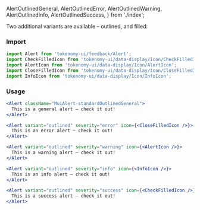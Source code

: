   AlertOutlinedGeneral,
  AlertOutlinedError,
  AlertOutlinedWarning,
  AlertOutlinedInfo,
  AlertOutlinedSuccess,
} from './index';

<Title>Alert Variants</Title>
<Subtitle>
  Two additional variants are available – outlined, and filled:
</Subtitle>

### Import

```jsx
import Alert from 'tokenomy-ui/feedback/Alert';
import CheckFilledIcon from 'tokenomy-ui/data-display/Icon/CheckFilledIcon';
import AlertIcon from 'tokenomy-ui/data-display/Icon/AlertIcon';
import CloseFilledIcon from 'tokenomy-ui/data-display/Icon/CloseFilledIcon';
import InfoIcon from 'tokenomy-ui/data-display/Icon/InfoIcon';
```

### Usage

<AlertOutlinedGeneral />

```jsx
<Alert className="MuiAlert-standardOutlinedGeneral">
  This is a general alert — check it out!
</Alert>
```

<AlertOutlinedError />

```jsx
<Alert variant="outlined" severity="error" icon={<CloseFilledIcon />}>
  This is an error alert — check it out!
</Alert>
```

<AlertOutlinedWarning />

```jsx
<Alert variant="outlined" severity="warning" icon={<AlertIcon />}>
  This is a warning alert — check it out!
</Alert>
```

<AlertOutlinedInfo />

```jsx
<Alert variant="outlined" severity="info" icon={<InfoIcon />}>
  This is an info alert — check it out!
</Alert>
```

<AlertOutlinedSuccess />

```jsx
<Alert variant="outlined" severity="success" icon={<CheckFilledIcon />}>
  This is a success alert — check it out!
</Alert>
```
